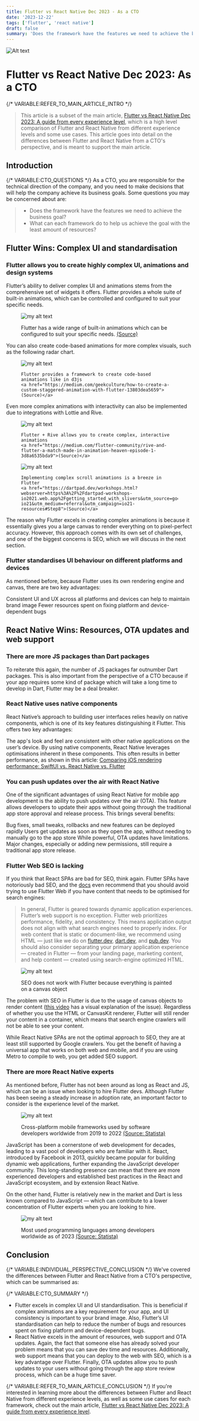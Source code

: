 ```yaml
---
title: Flutter vs React Native Dec 2023 - As a CTO
date: '2023-12-22'
tags: ['flutter', 'react native']
draft: false
summary: 'Does the framework have the features we need to achieve the business goal? What can each framework do to help us achieve the goal with the least amount of resources?'
---
```


![Alt text](images/image.png)
# Flutter vs React Native Dec 2023: As a CTO

{/* VARIABLE:REFER_TO_MAIN_ARTICLE_INTRO */}
> This article is a subset of the main article, [Flutter vs React Native Dec 2023: A guide from every experience level](../0-main/react-native-vs-flutter.md), which is a high level comparison of Flutter and React Native from different experience levels and some use cases. This article goes into detail on the differences between Flutter and React Native from a CTO's perspective, and is meant to support the main article.

## Introduction

{/* VARIABLE:CTO_QUESTIONS */}
As a CTO, you are responsible for the technical direction of the company, and you need to make decisions that will help the company achieve its business goals. Some questions you may be concerned about are:

> - Does the framework have the features we need to achieve the business goal?
> - What can each framework do to help us achieve the goal with the least amount of resources?

## Flutter Wins: Complex UI and standardisation
### Flutter allows you to create highly complex UI, animations and design systems

Flutter’s ability to deliver complex UI and animations stems from the comprehensive set of widgets it offers. Flutter provides a whole suite of built-in animations, which can be controlled and configured to suit your specific needs.

<figure>
<img src="images/animations.gif" alt="my alt text"/>
<figcaption style={{ textAlign: 'center', fontSize: 'smaller' }}>

Flutter has a wide range of built-in animations which can be configured to suit your specific needs.
<a href="https://pub.dev/packages/animations
">
(Source)
</a>
</figcaption>
</figure>
You can also create code-based animations for more complex visuals, such as the following radar chart.

<figure>
  <img src="images/radar.gif" alt="my alt text"/>
  <figcaption style={{ textAlign: 'center', fontSize: 'smaller' }}>

    Flutter provides a framework to create code-based animations like in d3js
    <a href="https://medium.com/geekculture/how-to-create-a-custom-staggered-animation-with-flutter-13803dea5659">(Source)</a>
  </figcaption>
</figure>


Even more complex animations with interactivity can also be implemented due to integrations with Lottie and Rive.

<figure>
  <img src="images/rive.gif" alt="my alt text"/>
  <figcaption style={{ textAlign: 'center', fontSize: 'smaller' }}>

    Flutter + Rive allows you to create complex, interactive animations
    <a href="https://medium.com/flutter-community/rive-and-flutter-a-match-made-in-animation-heaven-episode-1-3d8a6535bda9">(Source)</a>
  </figcaption>
</figure>

<figure>
  <img src="images/scroll.gif" alt="my alt text"/>
  <figcaption style={{ textAlign: 'center', fontSize: 'smaller' }}>

    Implementing complex scroll animations is a breeze in Flutter
    <a href="https://dartpad.dev/workshops.html?webserver=https%3A%2F%2Fdartpad-workshops-io2021.web.app%2Fgetting_started_with_slivers&utm_source=google-io21&utm_medium=referral&utm_campaign=io21-resources#Step8">(Source)</a>
  </figcaption>
</figure>


The reason why Flutter excels in creating complex animations is because it essentially gives you a large canvas to render everything on to pixel-perfect accuracy. However, this approach comes with its own set of challenges, and one of the biggest concerns is SEO, which we will discuss in the next section.

### Flutter standardises UI behaviour on different platforms and devices

As mentioned before, because Flutter uses its own rendering engine and canvas, there are two key advantages:

Consistent UI and UX across all platforms and devices can help to maintain brand image
Fewer resources spent on fixing platform and device-dependent bugs



## React Native Wins: Resources, OTA updates and web support
### There are more JS packages than Dart packages

To reiterate this again, the number of JS packages far outnumber Dart packages. This is also important from the perspective of a CTO because if your app requires some kind of package which will take a long time to develop in Dart, Flutter may be a deal breaker.


### React Native uses native components

React Native’s approach to building user interfaces relies heavily on native components, which is one of its key features distinguishing it Flutter. This offers two key advantages:

The app's look and feel are consistent with other native applications on the user’s device.
By using native components, React Native leverages optimisations inherent in these components. This often results in better performance, as shown in this article: [Comparing iOS rendering performance: SwiftUI vs. React Native vs. Flutter](https://blog.theodo.com/2023/09/ios-rendering-performance/)



### You can push updates over the air with React Native

One of the significant advantages of using React Native for mobile app development is the ability to push updates over the air (OTA). This feature allows developers to update their apps without going through the traditional app store approval and release process. This brings several benefits:

Bug fixes, small tweaks, rollbacks and new features can be deployed rapidly
Users get updates as soon as they open the app, without needing to manually go to the app store
While powerful, OTA updates have limitations. Major changes, especially or adding new permissions, still require a traditional app store release.

### Flutter Web SEO is lacking

If you think that React SPAs are bad for SEO, think again. Flutter SPAs have notoriously bad SEO, and the [docs](https://docs.flutter.dev/platform-integration/web/faq#search-engine-optimization-seo) even recommend that you should avoid trying to use Flutter Web if you have content that needs to be optimised for search engines:

> In general, Flutter is geared towards dynamic application experiences. Flutter’s web support is no exception. Flutter web prioritizes performance, fidelity, and consistency. This means application output does not align with what search engines need to properly index. For web content that is static or document-like, we recommend using HTML — just like we do on [flutter.dev](https://flutter.dev/), [dart.dev](https://dart.dev/), and [pub.dev](https://pub.dev/). You should also consider separating your primary application experience — created in Flutter — from your landing page, marketing content, and help content — created using search-engine optimized HTML.


<figure>
<img src="images/image-1.png" alt="my alt text"/>
<figcaption style={{ textAlign: 'center', fontSize: 'smaller' }}>

SEO does not work with Flutter because everything is painted on a canvas object
</figcaption>
</figure>


The problem with SEO in Flutter is due to the usage of canvas objects to render content ([this video](https://www.youtube.com/watch?v=13XvM_zoye8&ab_channel=Aspiiire) has a visual explanation of the issue). Regardless of whether you use the HTML or CanvasKit renderer, Flutter will still render your content in a <canvas/> container, which means that search engine crawlers will not be able to see your content.

While React Native SPAs are not the optimal approach to SEO, they are at least still supported by Google crawlers. You get the benefit of having a universal app that works on both web and mobile, and if you are using Metro to compile to web, you get added SEO support.

### There are more React Native experts

As mentioned before, Flutter has not been around as long as React and JS, which can be an issue when looking to hire Flutter devs. Although Flutter has been seeing a steady increase in adoption rate, an important factor to consider is the experience level of the market.


<figure>
<img src="images/image-2.png" alt="my alt text"/>
<figcaption style={{ textAlign: 'center', fontSize: 'smaller' }}>

Cross-platform mobile frameworks used by software developers worldwide from 2019 to 2022
<a href="https://www.statista.com/statistics/869224/worldwide-software-developer-working-hours/">(Source: Statista)</a>
</figcaption>
</figure>


JavaScript has been a cornerstone of web development for decades, leading to a vast pool of developers who are familiar with it. React, introduced by Facebook in 2013, quickly became popular for building dynamic web applications, further expanding the JavaScript developer community. This long-standing presence can mean that there are more experienced developers and established best practices in the React and JavaScript ecosystem, and by extension React Native.

On the other hand, Flutter is relatively new in the market and Dart is less known compared to JavaScript — which can contribute to a lower concentration of Flutter experts when you are looking to hire.


<figure>
<img src="images/image-3.png" alt="my alt text"/>
<figcaption style={{ textAlign: 'center', fontSize: 'smaller' }}>

Most used programming languages among developers worldwide as of 2023
<a href="https://www.statista.com/statistics/869224/worldwide-software-developer-working-hours/">(Source: Statista)</a>

</figcaption>
</figure>



## Conclusion
{/* VARIABLE:INDIVIDUAL_PERSPECTIVE_CONCLUSION */}
We've covered the differences between Flutter and React Native from a CTO's perspective, which can be summarised as:

{/* VARIABLE:CTO_SUMMARY */}
- Flutter excels in complex UI and UI standardisation. This is beneficial if complex animations are a key requirement for your app, and UI consistency is important to your brand image. Also, Flutter’s UI standardisation can help to reduce the number of bugs and resources spent on fixing platform and device-dependent bugs.
- React Native excels in the amount of resources, web support and OTA updates. Again, the fact that someone else has already solved your problem means that you can save dev time and resources. Additionally, web support means that you can deploy to the web with SEO, which is a key advantage over Flutter. Finally, OTA updates allow you to push updates to your users without going through the app store review process, which can be a huge time saver.

{/* VARIABLE:REFER_TO_MAIN_ARTICLE_CONCLUSION */}
If you're interested in learning more about the differences between Flutter and React Native from different experience levels, as well as some use cases for each framework, check out the main article, [Flutter vs React Native Dec 2023: A guide from every experience level](../0-main/react-native-vs-flutter.md).

